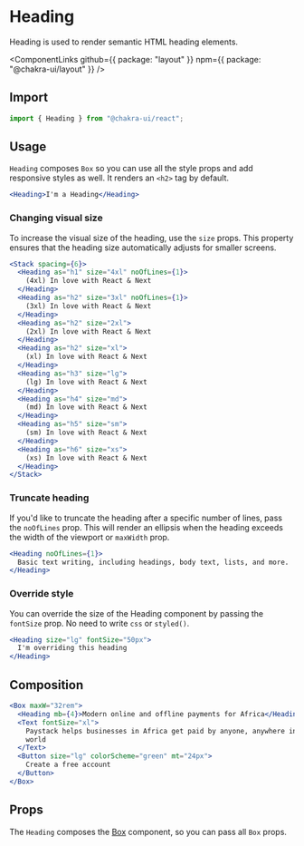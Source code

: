 # Heading

Heading is used to render semantic HTML heading elements.

<ComponentLinks
  github={{ package: "layout" }}
  npm={{ package: "@chakra-ui/layout" }}
/>

## Import

```js
import { Heading } from "@chakra-ui/react";
```

## Usage

`Heading` composes `Box` so you can use all the style props and add responsive
styles as well. It renders an `<h2>` tag by default.

```jsx
<Heading>I'm a Heading</Heading>
```

### Changing visual size

To increase the visual size of the heading, use the `size` props. This property
ensures that the heading size automatically adjusts for smaller screens.

```jsx
<Stack spacing={6}>
  <Heading as="h1" size="4xl" noOfLines={1}>
    (4xl) In love with React & Next
  </Heading>
  <Heading as="h2" size="3xl" noOfLines={1}>
    (3xl) In love with React & Next
  </Heading>
  <Heading as="h2" size="2xl">
    (2xl) In love with React & Next
  </Heading>
  <Heading as="h2" size="xl">
    (xl) In love with React & Next
  </Heading>
  <Heading as="h3" size="lg">
    (lg) In love with React & Next
  </Heading>
  <Heading as="h4" size="md">
    (md) In love with React & Next
  </Heading>
  <Heading as="h5" size="sm">
    (sm) In love with React & Next
  </Heading>
  <Heading as="h6" size="xs">
    (xs) In love with React & Next
  </Heading>
</Stack>
```

### Truncate heading

If you'd like to truncate the heading after a specific number of lines, pass the
`noOfLines` prop. This will render an ellipsis when the heading exceeds the
width of the viewport or `maxWidth` prop.

```jsx
<Heading noOfLines={1}>
  Basic text writing, including headings, body text, lists, and more.
</Heading>
```

### Override style

You can override the size of the Heading component by passing the `fontSize`
prop. No need to write `css` or `styled()`.

```jsx
<Heading size="lg" fontSize="50px">
  I'm overriding this heading
</Heading>
```

## Composition

```jsx
<Box maxW="32rem">
  <Heading mb={4}>Modern online and offline payments for Africa</Heading>
  <Text fontSize="xl">
    Paystack helps businesses in Africa get paid by anyone, anywhere in the
    world
  </Text>
  <Button size="lg" colorScheme="green" mt="24px">
    Create a free account
  </Button>
</Box>
```

## Props

The `Heading` composes the [Box](/docs/components/layout/box) component, so you
can pass all `Box` props.

<PropsTable of="Heading" />
